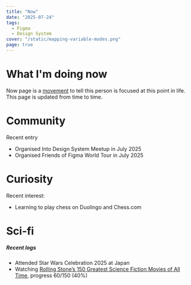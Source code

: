 ```yaml
---
title: "Now"
date: "2025-07-24"
tags: 
  - Figma
  - Design System
cover: "/static/mapping-variable-modes.png"
page: true
---
```


# What I'm doing now 

Now page is a [movement](https://nownownow.com/about) to tell this person is focused at this point in life. This page is updated from time to time. 

# Community

Recent entry
- Organised Into Design System Meetup in July 2025
- Organised Friends of Figma World Tour in July 2025

# Curiosity 
Recent interest:
- Learning to play chess on Duolingo and Chess.com



# Sci-fi

##### Recent logs
- Attended Star Wars Celebration 2025 at Japan
- Watching [Rolling Stone’s 150 Greatest Science Fiction Movies of All Time](https://letterboxd.com/mitchell/list/rolling-stones-150-greatest-science-fiction/), progress 60/150 (40%)
